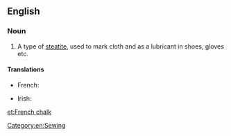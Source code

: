 ==English==

===Noun===
{{en-noun|-|sg=[[French]] [[chalk]]}}

# A type of [[steatite]], used to mark cloth and as a lubricant in shoes, gloves etc.

====Translations====
{{trans-top|type of steatite}}
* French: {{t|fr|craie de tailleur|f}}
{{trans-mid}}
* Irish: {{t|ga|cailc fhrancach|f}}
{{trans-bottom}}

[[Category:en:Sewing]]

[[et:French chalk]]